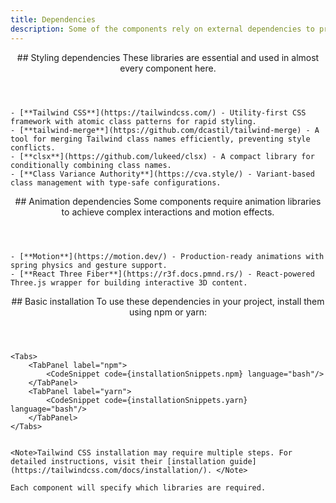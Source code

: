 ```yaml
---
title: Dependencies
description: Some of the components rely on external dependencies to provide enhanced functionality, animations, or styling.
---
```



<section>
    <header>
    ## Styling dependencies
    These libraries are essential and used in almost every component here.
    </header>

    - [**Tailwind CSS**](https://tailwindcss.com/) - Utility-first CSS framework with atomic class patterns for rapid styling.
    - [**tailwind-merge**](https://github.com/dcastil/tailwind-merge) - A tool for merging Tailwind class names efficiently, preventing style conflicts.
    - [**clsx**](https://github.com/lukeed/clsx) - A compact library for conditionally combining class names.
    - [**Class Variance Authority**](https://cva.style/) - Variant-based class management with type-safe configurations.
    
</section>

<section>
    <header>
        ## Animation dependencies
        Some components require animation libraries to achieve complex interactions and motion effects.
    </header>

    - [**Motion**](https://motion.dev/) - Production-ready animations with spring physics and gesture support.
    - [**React Three Fiber**](https://r3f.docs.pmnd.rs/) - React-powered Three.js wrapper for building interactive 3D content.
</section>


<section>
    <header>
    ## Basic installation
    To use these dependencies in your project, install them using npm or yarn:
    </header>

    <Tabs>
        <TabPanel label="npm">
            <CodeSnippet code={installationSnippets.npm} language="bash"/>
        </TabPanel>
        <TabPanel label="yarn">
            <CodeSnippet code={installationSnippets.yarn} language="bash"/>
        </TabPanel>
    </Tabs>


    <Note>Tailwind CSS installation may require multiple steps. For detailed instructions, visit their [installation guide](https://tailwindcss.com/docs/installation/). </Note>

    Each component will specify which libraries are required.
</section>
